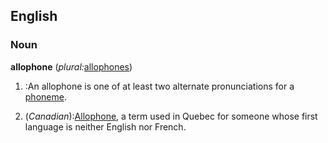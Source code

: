 == English ==

=== Noun ===
'''allophone''' (''plural:''[[allophones]])

#{{linguistics}}:An allophone is one of at least two alternate pronunciations for a [[phoneme]].
#(''Canadian''):[http://en.wiktionary.org/wiki/transwiki:Allophone_%28Quebec%29 Allophone], a term used in Quebec for someone whose first language is neither English nor French.
